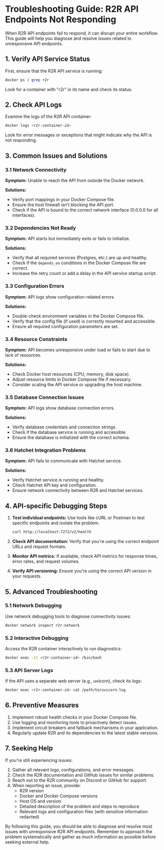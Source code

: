 # Troubleshooting Guide: R2R API Endpoints Not Responding

When R2R API endpoints fail to respond, it can disrupt your entire workflow. This guide will help you diagnose and resolve issues related to unresponsive API endpoints.

## 1. Verify API Service Status

First, ensure that the R2R API service is running:

```bash
docker ps | grep r2r
```

Look for a container with "r2r" in its name and check its status.

## 2. Check API Logs

Examine the logs of the R2R API container:

```bash
docker logs <r2r-container-id>
```

Look for error messages or exceptions that might indicate why the API is not responding.

## 3. Common Issues and Solutions

### 3.1 Network Connectivity

**Symptom:** Unable to reach the API from outside the Docker network.

**Solutions:**
- Verify port mappings in your Docker Compose file.
- Ensure the host firewall isn't blocking the API port.
- Check if the API is bound to the correct network interface (0.0.0.0 for all interfaces).

### 3.2 Dependencies Not Ready

**Symptom:** API starts but immediately exits or fails to initialize.

**Solutions:**
- Verify that all required services (Postgres, etc.) are up and healthy.
- Check if the `depends_on` conditions in the Docker Compose file are correct.
- Increase the retry count or add a delay in the API service startup script.

### 3.3 Configuration Errors

**Symptom:** API logs show configuration-related errors.

**Solutions:**
- Double-check environment variables in the Docker Compose file.
- Verify that the config file (if used) is correctly mounted and accessible.
- Ensure all required configuration parameters are set.

### 3.4 Resource Constraints

**Symptom:** API becomes unresponsive under load or fails to start due to lack of resources.

**Solutions:**
- Check Docker host resources (CPU, memory, disk space).
- Adjust resource limits in Docker Compose file if necessary.
- Consider scaling the API service or upgrading the host machine.

### 3.5 Database Connection Issues

**Symptom:** API logs show database connection errors.

**Solutions:**
- Verify database credentials and connection strings.
- Check if the database service is running and accessible.
- Ensure the database is initialized with the correct schema.

### 3.6 Hatchet Integration Problems

**Symptom:** API fails to communicate with Hatchet service.

**Solutions:**
- Verify Hatchet service is running and healthy.
- Check Hatchet API key and configuration.
- Ensure network connectivity between R2R and Hatchet services.

## 4. API-specific Debugging Steps

1. **Test individual endpoints:**
   Use tools like cURL or Postman to test specific endpoints and isolate the problem.

   ```bash
   curl http://localhost:7272/v2/health
   ```

2. **Check API documentation:**
   Verify that you're using the correct endpoint URLs and request formats.

3. **Monitor API metrics:**
   If available, check API metrics for response times, error rates, and request volumes.

4. **Verify API versioning:**
   Ensure you're using the correct API version in your requests.

## 5. Advanced Troubleshooting

### 5.1 Network Debugging

Use network debugging tools to diagnose connectivity issues:

```bash
docker network inspect r2r-network
```

### 5.2 Interactive Debugging

Access the R2R container interactively to run diagnostics:

```bash
docker exec -it <r2r-container-id> /bin/bash
```

### 5.3 API Server Logs

If the API uses a separate web server (e.g., uvicorn), check its logs:

```bash
docker exec <r2r-container-id> cat /path/to/uvicorn.log
```

## 6. Preventive Measures

1. Implement robust health checks in your Docker Compose file.
2. Use logging and monitoring tools to proactively detect issues.
3. Implement circuit breakers and fallback mechanisms in your application.
4. Regularly update R2R and its dependencies to the latest stable versions.

## 7. Seeking Help

If you're still experiencing issues:

1. Gather all relevant logs, configurations, and error messages.
2. Check the R2R documentation and GitHub issues for similar problems.
3. Reach out to the R2R community on Discord or GitHub for support.
4. When reporting an issue, provide:
   - R2R version
   - Docker and Docker Compose versions
   - Host OS and version
   - Detailed description of the problem and steps to reproduce
   - Relevant logs and configuration files (with sensitive information redacted)

By following this guide, you should be able to diagnose and resolve most issues with unresponsive R2R API endpoints. Remember to approach the problem systematically and gather as much information as possible before seeking external help.
